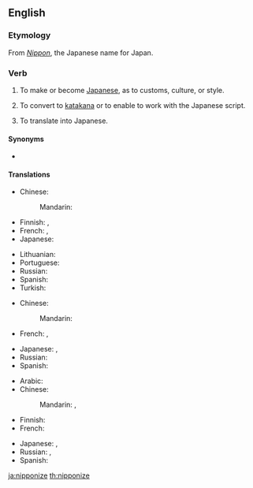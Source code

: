 ==English==

===Etymology===
From ''[[Nippon]]'', the Japanese name for Japan.

===Verb===
{{en-verb|nipponiz}}

# {{label|en|transitive}} To make or become [[Japanese]], as to customs, culture, or style.
# {{label|en|transitive}} To convert to [[katakana]] or to enable to work with the Japanese script.
# {{label|en|transitive}} To translate into Japanese.

====Synonyms====
* {{l|en|japanize}}

====Translations====
{{trans-top|to make or become more Japanese}}
* Chinese:
*: Mandarin: {{t|cmn|日本化|tr=Rìběnhuà|sc=Hani}}
* Finnish: {{qualifier|transitive}} {{t|fi|japanisoida}}, {{qualifier|intransitive}} {{t|fi|japanisoitua}}
* French: {{t|fr|nipponiser}}, {{t+|fr|japoniser}}
* Japanese: {{t|ja|日本化|alt=日本化する|tr=にほんかする, Nihonka-suru}}
{{trans-mid}}
* Lithuanian: {{t|lt|japoninti}}
* Portuguese: {{t+|pt|niponizar}}
* Russian: {{t|ru|японизи́ровать}}
* Spanish: {{t|es|niponizar}}
* Turkish: {{t|tr|japonlaştırmak}}
{{trans-bottom}}

{{trans-top|to convert to Katakana or to enable to work with the Japanese script}}
* Chinese:
*: Mandarin: {{t|cmn|日本化|tr=Rìběnhuà|sc=Hani}}
* French: {{t|fr|nipponiser}}, {{t+|fr|japoniser}}
{{trans-mid}}
* Japanese: {{t|ja|日本化|alt=日本化する|tr=にほんかする, Nihonka-suru}}, {{t|ja|仮名書きする|tr=かながきする, kanagaki-suru}}
* Russian: {{t|ru|японизи́ровать}}
* Spanish: {{t|es|niponizar}}
{{trans-bottom}}

{{trans-top|to translate into Japanese}}
* Arabic: {{t|ar|تَرْجَمَ إِلَى اَلْيَابَانِيَّة}}
* Chinese:
*: Mandarin: {{t|cmn|翻譯成日語|sc=Hani}}, {{t|cmn|翻译成日语|tr=fānyì chéng Rìyǔ|sc=Hani}}
* Finnish: {{t+|fi|japanintaa}}
* French: {{t|fr|traduire en japonais}}
{{trans-mid}}
* Japanese: {{t|ja|日本語に翻訳する|tr=にほんごにほんやくする, Nihongo-ni hon'yaku-suru}}, {{t|ja|和訳する|tr=わやくする, Wayaku-suru}}
* Russian: {{t|ru|переводи́ть на япо́нский}}, {{t|ru|перевести́ на япо́нский}}
* Spanish: {{t|es|traducir a japonés}}
{{trans-bottom}}

[[ja:nipponize]]
[[th:nipponize]]